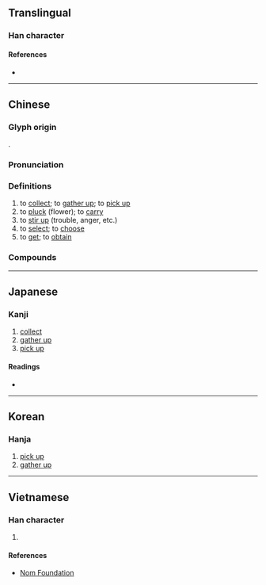 {{character info}}
==Translingual==

===Han character===
{{Han char|rn=64|rad=手|as=08|sn=11|four=57047|canj=QEEE|ids=⿰扌叕}}

====References====
* {{Han ref|kx=0436.180|dkj=12241|dj=0786.040|hdz=31909.080|uh=6387|ud=25479|bh=D573|bd=54643}}

----

==Chinese==
{{zh-forms|alt=敠}}

===Glyph origin===
{{Han etym}}
{{Han compound|手|叕|ls=psc|c1=s|c2=p|t1=hand}}.

===Pronunciation===
{{zh-pron
|m=duō,duó,1nb=standard in Mainland,2nb=standard in Taiwan
|c=zyut3
|mc=y
|oc=y
|cat=
}}

===Definitions===
{{zh-hanzi}}

# to [[collect]]; to [[gather up]]; to [[pick up]]
# to [[pluck]] (flower); to [[carry]]
# to [[stir up]] (trouble, anger, etc.)
# to [[select]]; to [[choose]]
# to [[get]]; to [[obtain]]

===Compounds===
{{zh-der|喝掇|抄掇|拈掇|拾掇|掂掇|掇坐|掇弄|掇拾|掇東掇西|掇畫|掇肩|掇臀捧屁|掇芹|掇蜂譖子|掇轉|掇送|掇遺|掇那|掇青拾紫|提掇|撟掇|攛掇|領掇|掇刀}}

----

==Japanese==

===Kanji===
{{ja-kanji|grade=|rs=手08}}

# [[collect]]
# [[gather up]]
# [[pick up]]

====Readings====
* {{ja-readings|on=[[たつ]] (tatsu), [[たち]] (tachi), [[てつ]] (tetsu), [[てち]] (techi), [[せつ]] (setsu), [[せち]] (sechi)|kun=[[ひろう]] (hirou)}}

----

==Korean==

===Hanja===
{{ko-hanja|hangeul=철|eumhun=|rv=cheol|mr=ch'ŏl|y=chel}}

# [[pick up]]
# [[gather up]]

----

==Vietnamese==

===Han character===
{{vi-readings|rs=手08|reading=suốt, truyết, tuốt, xuyết}}

# {{rfdef|vi|sort=手08}}

====References====
* [http://nomfoundation.org/common/nom_details.php?codepoint=6387 Nom Foundation]